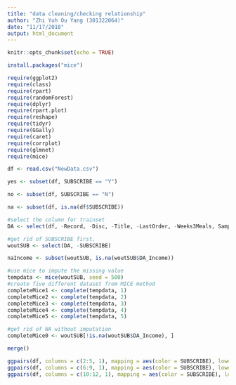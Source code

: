 ```yaml
---
title: "data cleaning/checking relationship"
author: "Zhi Yuh Ou Yang (301322064)"
date: "11/17/2018"
output: html_document
---
```


```r
knitr::opts_chunk$set(echo = TRUE)
```

```r
install.packages("mice")
```

```r
require(ggplot2)
require(class)
require(rpart)
require(randomForest)
require(dplyr)
require(rpart.plot)
require(reshape)
require(tidyr)
require(GGally)
require(caret)
require(corrplot)
require(glmnet)
require(mice)
```

```r
df <- read.csv("NewData.csv")

yes <- subset(df, SUBSCRIBE == "Y")

no <- subset(df, SUBSCRIBE == "N")

na <- subset(df, is.na(df$SUBSCRIBE))

#select the column for trainset
DA <- select(df, -Record, -Disc, -Title, -LastOrder, -Weeks3Meals, Sample)
```

```r
#get rid of SUBSCRIBE first.
woutSUB <- select(DA, -SUBSCRIBE) 

naIncome <- subset(woutSUB, is.na(woutSUB$DA_Income))

#use mice to impute the missing value
tempdata <- mice(woutSUB, seed = 500)
#create five different dataset from MICE method
completeMice1 <- complete(tempdata, 1)
completeMice2 <- complete(tempdata, 2)
completeMice3 <- complete(tempdata, 3)
completeMice4 <- complete(tempdata, 4)
completeMice5 <- complete(tempdata, 5)

#get rid of NA without imputation
completeMice0 <- woutSUB[!is.na(woutSUB$DA_Income), ]
```
```r
merge()
```

```r
ggpairs(df, columns = c(2:5, 1), mapping = aes(color = SUBSCRIBE), lower=list(combo=wrap("facethist", binwidth=0.5)), progress = FALSE)
ggpairs(df, columns = c(6:9, 1), mapping = aes(color = SUBSCRIBE), lower=list(combo=wrap("facethist", binwidth=0.5)), progress = FALSE)
ggpairs(df, columns = c(10:12, 1), mapping = aes(color = SUBSCRIBE), lower=list(combo=wrap("facethist", binwidth=0.5)), progress = FALSE)
```


